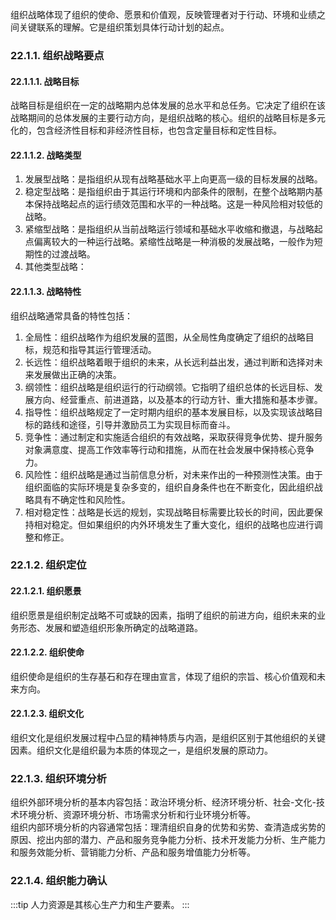 组织战略体现了组织的使命、愿景和价值观，反映管理者对于行动、环境和业绩之间关键联系的理解。它是组织策划具体行动计划的起点。

### 22.1.1. 组织战略要点

#### 22.1.1.1. 战略目标
战略目标是组织在一定的战略期内总体发展的总水平和总任务。它决定了组织在该战略期间的总体发展的主要行动方向，是组织战略的核心。组织的战略目标是多元化的，包含经济性目标和非经济性目标，也包含定量目标和定性目标。

#### 22.1.1.2. 战略类型
1. 发展型战略：是指组织从现有战略基础水平上向更高一级的目标发展的战略。
2. 稳定型战略：是指组织由于其运行环境和内部条件的限制，在整个战略期内基本保持战略起点的运行绩效范围和水平的一种战略。这是一种风险相对较低的战略。
3. 紧缩型战略：是指组织从当前战略运行领域和基础水平收缩和撤退，与战略起点偏离较大的一种运行战略。紧缩性战略是一种消极的发展战略，一般作为短期性的过渡战略。
4. 其他类型战略：
 
#### 22.1.1.3. 战略特性 
组织战略通常具备的特性包括：   
1. 全局性：组织战略作为组织发展的蓝图，从全局性角度确定了组织的战略目标，规范和指导其运行管理活动。
2. 长远性：组织战略着眼于组织的未来，从长远利益出发，通过判断和选择对未来发展做出正确的决策。
3. 纲领性：组织战略是组织运行的行动纲领。它指明了组织总体的长远目标、发展方向、经营重点、前进道路，以及基本的行动方针、重大措施和基本步骤。
4. 指导性：组织战略规定了一定时期内组织的基本发展目标，以及实现该战略目标的路线和途径，引导并激励员工为实现目标而奋斗。
5. 竞争性：通过制定和实施适合组织的有效战略，采取获得竞争优势、提升服务对象满意度、提高工作效率等行动和措施，从而在社会发展中保持核心竞争力。
6. 风险性：组织战略是通过当前信息分析，对未来作出的一种预测性决策。由于组织面临的实际环境是复杂多变的，组织自身条件也在不断变化，因此组织战略具有不确定性和风险性。
7. 相对稳定性：战略是长远的规划，实现战略目标需要比较长的时间，因此要保持相对稳定。但如果组织的内外环境发生了重大变化，组织的战略也应进行调整和修正。

### 22.1.2. 组织定位

#### 22.1.2.1. 组织愿景
组织愿景是组织制定战略不可或缺的因素，指明了组织的前进方向，组织未来的业务形态、发展和塑造组织形象所确定的战略道路。

#### 22.1.2.2. 组织使命
组织使命是组织的生存基石和存在理由宣言，体现了组织的宗旨、核心价值观和未来方向。

#### 22.1.2.3. 组织文化
组织文化是组织发展过程中凸显的精神特质与内涵，是组织区别于其他组织的关键因素。组织文化是组织最为本质的体现之一，是组织发展的原动力。

### 22.1.3. 组织环境分析
组织外部环境分析的基本内容包括：政治环境分析、经济环境分析、社会-文化-技术环境分析、资源环境分析、市场需求分析和行业环境分析等。  
组织内部环境分析的内容通常包括：理清组织自身的优势和劣势、查清造成劣势的原因、挖出内部的潜力、产品和服务竞争能力分析、技术开发能力分析、生产能力和服务效能分析、营销能力分析、产品和服务增值能力分析等。

### 22.1.4.  组织能力确认

:::tip
人力资源是其核心生产力和生产要素。
:::

